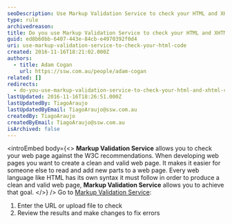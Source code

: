 ```yaml
---
seoDescription: Use Markup Validation Service to check your HTML and XHTML code.
type: rule
archivedreason:
title: Do you use Markup Validation Service to check your HTML and XHTML code?
guid: ed8b60bb-6407-443e-84cb-e4970392f0d4
uri: use-markup-validation-service-to-check-your-html-code
created: 2016-11-16T18:21:02.000Z
authors:
  - title: Adam Cogan
    url: https://ssw.com.au/people/adam-cogan
related: []
redirects:
  - do-you-use-markup-validation-service-to-check-your-html-and-xhtml-code
lastUpdated: 2016-11-16T18:26:51.000Z
lastUpdatedBy: TiagoAraujo
lastUpdatedByEmail: TiagoAraujo@ssw.com.au
createdBy: TiagoAraujo
createdByEmail: TiagoAraujo@ssw.com.au
isArchived: false
---
```


<introEmbed
  body={<>
**Markup Validation Service** allows you to check your web page against the W3C recommendations. When developing web pages you want to create a clean and valid web page. It makes it easier for someone else to read and add new parts to a web page. Every web language like HTML has its own syntax it must follow in order to produce a clean and valid web page, **Markup Validation Service** allows you to achieve that goal.
  </>}
/>
Go to [Markup Validation Service](https://validator.w3.org/):

1. Enter the URL or upload file to check
2. Review the results and make changes to fix errors
